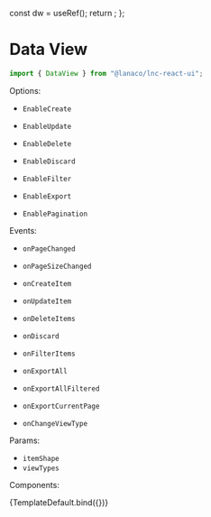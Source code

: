 
<Meta title="Data Display/Data View" component={DataView} />

  const dw = useRef();
  return <Story />;
};

# Data View

```jsx
import { DataView } from "@lanaco/lnc-react-ui";
```

Options:

- `EnableCreate`
- `EnableUpdate`
- `EnableDelete`

- `EnableDiscard`
- `EnableFilter`
- `EnableExport`
- `EnablePagination`

Events:

- `onPageChanged`
- `onPageSizeChanged`

- `onCreateItem`
- `onUpdateItem`
- `onDeleteItems`

- `onDiscard`

- `onFilterItems`
- `onExportAll`
- `onExportAllFiltered`
- `onExportCurrentPage`

- `onChangeViewType`

Params:

- `itemShape`
- `viewTypes`

Components:

<Canvas>
  <Story name="Default" args={{}}>
    {TemplateDefault.bind({})}
  </Story>
</Canvas>

<ArgsTable story="Default" />
